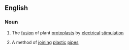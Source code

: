 ==English==

===Noun===
{{en-noun|-}}

#{{biology}} The [[fusion]] of plant [[protoplast]]s by [[electrical]] [[stimulation]]
# A method of [[joining]] [[plastic]] [[pipe]]s